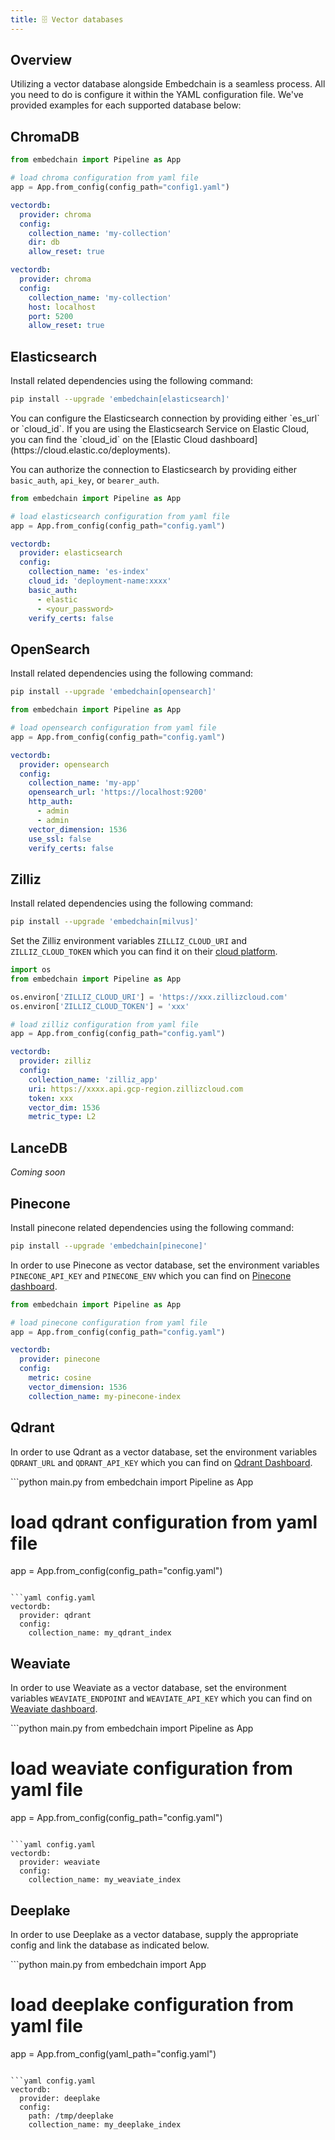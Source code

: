 ```yaml
---
title: 🗄️ Vector databases
---
```


## Overview

Utilizing a vector database alongside Embedchain is a seamless process. All you need to do is configure it within the YAML configuration file. We've provided examples for each supported database below:

<CardGroup cols={4}>
  <Card title="ChromaDB" href="#chromadb"></Card>
  <Card title="Elasticsearch" href="#elasticsearch"></Card>
  <Card title="OpenSearch" href="#opensearch"></Card>
  <Card title="Zilliz" href="#zilliz"></Card>
  <Card title="LanceDB" href="#lancedb"></Card>
  <Card title="Pinecone" href="#pinecone"></Card>
  <Card title="Qdrant" href="#qdrant"></Card>
  <Card title="Weaviate" href="#weaviate"></Card>
</CardGroup>

## ChromaDB

<CodeGroup>

```python main.py
from embedchain import Pipeline as App

# load chroma configuration from yaml file
app = App.from_config(config_path="config1.yaml")
```

```yaml config1.yaml
vectordb:
  provider: chroma
  config:
    collection_name: 'my-collection'
    dir: db
    allow_reset: true
```

```yaml config2.yaml
vectordb:
  provider: chroma
  config:
    collection_name: 'my-collection'
    host: localhost
    port: 5200
    allow_reset: true
```

</CodeGroup>


## Elasticsearch

Install related dependencies using the following command:

```bash
pip install --upgrade 'embedchain[elasticsearch]'
```

<Note>
You can configure the Elasticsearch connection by providing either `es_url` or `cloud_id`. If you are using the Elasticsearch Service on Elastic Cloud, you can find the `cloud_id` on the [Elastic Cloud dashboard](https://cloud.elastic.co/deployments).
</Note>

You can authorize the connection to Elasticsearch by providing either `basic_auth`, `api_key`, or `bearer_auth`.

<CodeGroup>

```python main.py
from embedchain import Pipeline as App

# load elasticsearch configuration from yaml file
app = App.from_config(config_path="config.yaml")
```

```yaml config.yaml
vectordb:
  provider: elasticsearch
  config:
    collection_name: 'es-index'
    cloud_id: 'deployment-name:xxxx'
    basic_auth:
      - elastic
      - <your_password>
    verify_certs: false
```
</CodeGroup>

## OpenSearch

Install related dependencies using the following command:

```bash
pip install --upgrade 'embedchain[opensearch]'
```

<CodeGroup>

```python main.py
from embedchain import Pipeline as App

# load opensearch configuration from yaml file
app = App.from_config(config_path="config.yaml")
```

```yaml config.yaml
vectordb:
  provider: opensearch
  config:
    collection_name: 'my-app'
    opensearch_url: 'https://localhost:9200'
    http_auth:
      - admin
      - admin
    vector_dimension: 1536
    use_ssl: false
    verify_certs: false
```

</CodeGroup>

## Zilliz

Install related dependencies using the following command:

```bash
pip install --upgrade 'embedchain[milvus]'
```

Set the Zilliz environment variables `ZILLIZ_CLOUD_URI` and `ZILLIZ_CLOUD_TOKEN` which you can find it on their [cloud platform](https://cloud.zilliz.com/).

<CodeGroup>

```python main.py
import os
from embedchain import Pipeline as App

os.environ['ZILLIZ_CLOUD_URI'] = 'https://xxx.zillizcloud.com'
os.environ['ZILLIZ_CLOUD_TOKEN'] = 'xxx'

# load zilliz configuration from yaml file
app = App.from_config(config_path="config.yaml")
```

```yaml config.yaml
vectordb:
  provider: zilliz
  config:
    collection_name: 'zilliz_app'
    uri: https://xxxx.api.gcp-region.zillizcloud.com
    token: xxx
    vector_dim: 1536
    metric_type: L2
```

</CodeGroup>

## LanceDB

_Coming soon_

## Pinecone

Install pinecone related dependencies using the following command:

```bash
pip install --upgrade 'embedchain[pinecone]'
```

In order to use Pinecone as vector database, set the environment variables `PINECONE_API_KEY` and `PINECONE_ENV` which you can find on [Pinecone dashboard](https://app.pinecone.io/).

<CodeGroup>

```python main.py
from embedchain import Pipeline as App

# load pinecone configuration from yaml file
app = App.from_config(config_path="config.yaml")
```

```yaml config.yaml
vectordb:
  provider: pinecone
  config:
    metric: cosine
    vector_dimension: 1536
    collection_name: my-pinecone-index
```

</CodeGroup>

## Qdrant

In order to use Qdrant as a vector database, set the environment variables `QDRANT_URL` and `QDRANT_API_KEY` which you can find on [Qdrant Dashboard](https://cloud.qdrant.io/).

<CodeGroup>
```python main.py
from embedchain import Pipeline as App

# load qdrant configuration from yaml file
app = App.from_config(config_path="config.yaml")
```

```yaml config.yaml
vectordb:
  provider: qdrant
  config:
    collection_name: my_qdrant_index
```
</CodeGroup>

## Weaviate

In order to use Weaviate as a vector database, set the environment variables `WEAVIATE_ENDPOINT` and `WEAVIATE_API_KEY` which you can find on [Weaviate dashboard](https://console.weaviate.cloud/dashboard).

<CodeGroup>
```python main.py
from embedchain import Pipeline as App

# load weaviate configuration from yaml file
app = App.from_config(config_path="config.yaml")
```

```yaml config.yaml
vectordb:
  provider: weaviate
  config:
    collection_name: my_weaviate_index
```
</CodeGroup>


## Deeplake

In order to use Deeplake as a vector database, supply the appropriate config and link the database as indicated below.

<CodeGroup>
```python main.py
from embedchain import App

# load deeplake configuration from yaml file
app = App.from_config(yaml_path="config.yaml")
```

```yaml config.yaml
vectordb:
  provider: deeplake
  config:
    path: /tmp/deeplake
    collection_name: my_deeplake_index
```
</CodeGroup>

<Snippet file="missing-vector-db-tip.mdx" />
